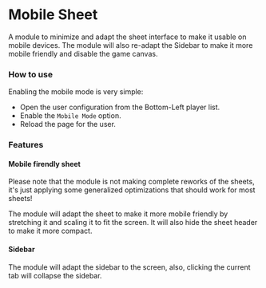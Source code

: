
# Mobile Sheet

<ModuleInfo/>

A module to minimize and adapt the sheet interface to make it usable on mobile devices. The module will also re-adapt the Sidebar to make it more mobile friendly and disable the game canvas.

### How to use

Enabling the mobile mode is very simple:
- Open the user configuration from the Bottom-Left player list.
- Enable the `Mobile Mode` option.
- Reload the page for the user.

### Features

#### Mobile firendly sheet

<Callout type='warning' emoji='⚠️'>
  Please note that the module is not making complete reworks of the sheets, it's just applying some generalized optimizations that should work for most sheets!
</Callout>

The module will adapt the sheet to make it more mobile friendly by stretching it and scaling it to fit the screen. It will also hide the sheet header to make it more compact.

#### Sidebar

The module will adapt the sidebar to the screen, also, clicking the current tab will collapse the sidebar.
